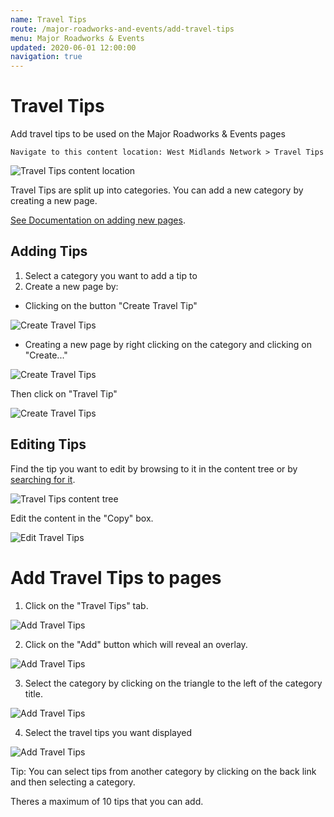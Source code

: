 ```yaml
---
name: Travel Tips
route: /major-roadworks-and-events/add-travel-tips
menu: Major Roadworks & Events
updated: 2020-06-01 12:00:00
navigation: true
---
```


# Travel Tips

Add travel tips to be used on the Major Roadworks & Events pages

```
Navigate to this content location: West Midlands Network > Travel Tips
```

![Travel Tips content location](../../../../public/pages/major-works/travel-tips/travel-tips-content.png)

Travel Tips are split up into categories. You can add a new category by creating a new page. 

[See Documentation on adding new pages](/cms/create-save-publish "Create a new page").

## Adding Tips

1. Select a category you want to add a tip to
2. Create a new page by:
 - Clicking on the button "Create Travel Tip"

![Create Travel Tips](../../../../public/pages/major-works/travel-tips/travel-tips-create-button.png)
 - Creating a new page by right clicking on the category and clicking on "Create..."

![Create Travel Tips](../../../../public/cms/create/create-page.png)

Then click on "Travel Tip"

![Create Travel Tips](../../../../public/pages/major-works/travel-tips/travel-tips-create-page.png)


## Editing Tips

Find the tip you want to edit by browsing to it in the content tree or by [searching for it](/cms/search "Search for a page").

![Travel Tips content tree](../../../../public/pages/major-works/travel-tips/travel-tips-content-tree.png)

Edit the content in the "Copy" box.

![Edit Travel Tips](../../../../public/pages/major-works/travel-tips/travel-tips-edit.png)

# Add Travel Tips to pages

1. Click on the "Travel Tips" tab.

![Add Travel Tips](../../../../public/pages/major-works/travel-tips/travel-tips-add-tab.png)

2. Click on the "Add" button which will reveal an overlay.

![Add Travel Tips](../../../../public/pages/major-works/travel-tips/travel-tips-add-overlay.png)

3. Select the category by clicking on the triangle to the left of the category title.

![Add Travel Tips](../../../../public/pages/major-works/travel-tips/travel-tips-add-overlay-arrow.png)

4. Select the travel tips you want displayed

![Add Travel Tips](../../../../public/pages/major-works/travel-tips/travel-tips-add-select.png)

Tip: You can select tips from another category by clicking on the back link and then selecting a category.

Theres a maximum of 10 tips that you can add.